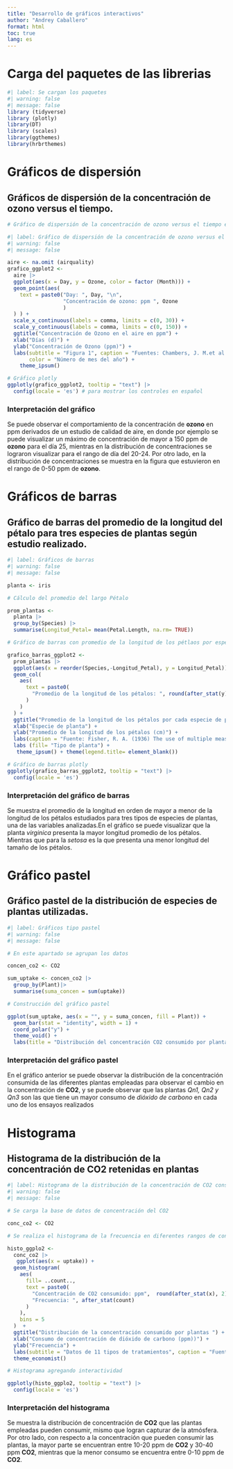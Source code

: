 ---
title: "Desarrollo de gráficos interactivos"
author: "Andrey Caballero"
format: html
toc: true
lang: es
---
# Carga del paquetes de las librerias

```{r}
#| label: Se cargan los paquetes 
#| warning: false
#| message: false
library (tidyverse)
library (plotly)
library(DT)
library (scales)
library(ggthemes)
library(hrbrthemes)
```
# Gráficos de dispersión

## Gráficos de dispersión de la concentración de ozono versus el tiempo.

```{r}
# Gráfico de dispersión de la concentración de ozono versus el tiempo en meses.

#| label: Gráfico de dispersión de la concentración de ozono versus el tiempo
#| warning: false
#| message: false

aire <- na.omit (airquality)
grafico_ggplot2 <-
  aire |>
  ggplot(aes(x = Day, y = Ozone, color = factor (Month))) +
  geom_point(aes(
    text = paste0("Day: ", Day, "\n",
                  "Concentración de ozono: ppm ", Ozone
                  )
  ) ) +
  scale_x_continuous(labels = comma, limits = c(0, 30)) +
  scale_y_continuous(labels = comma, limits = c(0, 150)) +
  ggtitle("Concentración de Ozono en el aire en ppm") +
  xlab("Días (d)") +
  ylab("Concentración de Ozono (ppm)") +
  labs(subtitle = "Figura 1", caption = "Fuentes: Chambers, J. M.et al (1983).Graphical Methods for Data Analysis. Belmont, CA: Wadsworth",
       color = "Número de mes del año") +
    theme_ipsum() 

# Gráfico plotly
ggplotly(grafico_ggplot2, tooltip = "text") |> 
  config(locale = 'es') # para mostrar los controles en español

```
### Interpretación del gráfico

Se puede observar el comportamiento de la concentración de **ozono** en ppm derivados de un estudio de calidad de aire, en donde por ejemplo se puede visualizar un máximo de concentración de mayor a 150 ppm de **ozono** para el día 25, mientras en la distribución de concentraciones se lograron visualizar para el rango de día del 20-24. Por otro lado, en la distribución de concentraciones se muestra en la figura que estuvieron en el rango de 0-50 ppm de **ozono**.

# Gráficos de barras

## Gráfico de barras del promedio de la longitud del pétalo para tres especies de plantas según estudio realizado.

```{r}
#| label: Gráficos de barras
#| warning: false
#| message: false

planta <- iris

# Cálculo del promedio del largo Pétalo

prom_plantas <- 
  planta |>
  group_by(Species) |>
  summarise(Longitud_Petal= mean(Petal.Length, na.rm= TRUE))

# Gráfico de barras con promedio de la longitud de los pétlaos por especie de planta

grafico_barras_ggplot2 <-
  prom_plantas |>
  ggplot(aes(x = reorder(Species,-Longitud_Petal), y = Longitud_Petal)) +
  geom_col(
    aes(
      text = paste0(
        "Promedio de la longitud de los pétalos: ", round(after_stat(y), 2)
      )
    )    
  ) +
  ggtitle("Promedio de la longitud de los pétalos por cada especie de planta") +
  xlab("Especie de planta") +
  ylab("Promedio de la longitud de los pétalos (cm)") +
  labs(caption = "Fuente: Fisher, R. A. (1936) The use of multiple measurements in taxonomic problems") +
  labs (fill= "Tipo de planta") +
   theme_ipsum() + theme(legend.title= element_blank())

# Gráfico de barras plotly
ggplotly(grafico_barras_ggplot2, tooltip = "text") |>
  config(locale = 'es')
```
### Interpretación del gráfico de barras

Se muestra el promedio de la longitud en orden de mayor a menor de la longitud de los pétalos estudiados para tres tipos de especies de plantas, una de las variables analizadas.En el gráfico se puede visualizar que la planta *virginica* presenta la mayor longitud promedio de los pétalos. Mientras que para la *setosa* es la que presenta una menor longitud del tamaño de los pétalos.

# Gráfico pastel

## Gráfico pastel de la distribución de especies de plantas utilizadas.

```{r}
#| label: Gráficos tipo pastel
#| warning: false
#| message: false

# En este apartado se agrupan los datos

concen_co2 <- CO2

sum_uptake <- concen_co2 |>
  group_by(Plant)|>
  summarise(suma_concen = sum(uptake))

# Construcción del gráfico pastel

ggplot(sum_uptake, aes(x = "", y = suma_concen, fill = Plant)) +
  geom_bar(stat = "identity", width = 1) +
  coord_polar("y") +
  theme_void() +
  labs(title = "Distribución del concentración CO2 consumido por planta según tratamiento")


```
### Interpretación del gráfico pastel

 En el gráfico anterior se puede observar la distribución de la concentración consumida de las diferentes plantas empleadas para observar el cambio en la concentración de **CO2**, y se puede observar que las plantas *Qn1, Qn2 y Qn3* son las que tiene un mayor consumo de *dióxido de carbono* en cada uno de los ensayos realizados

# Histograma

## Histograma de la distribución de la concentración de CO2 retenidas en plantas

```{r}
#| label: Histograma de la distribución de la concentración de CO2 consumido en plantas
#| warning: false
#| message: false

# Se carga la base de datos de concentración del CO2

conc_co2 <- CO2

# Se realiza el histograma de la frecuencia en diferentes rangos de concentración consumido

histo_ggplo2 <- 
  conc_co2 |>
   ggplot(aes(x = uptake)) +
  geom_histogram(
    aes(
      fill= ..count..,
      text = paste0(
        "Concentración de CO2 consumido: ppm",  round(after_stat(x), 2), "\n",
        "Frecuencia: ", after_stat(count)
      )
    ), 
    bins = 5
  )  +
  ggtitle("Distribución de la concentración consumido por plantas ") +
  xlab("Consumo de concentración de dióxido de carbono (ppm))") +
  ylab("Frecuencia") +
  labs(subtitle = "Datos de 11 tipos de tratamientos", caption = "Fuentes: Potvin, C., et al. (1990) “The statistical analysis of ecophysiological") +
  theme_economist()

# Histograma agregando interactividad

ggplotly(histo_ggplo2, tooltip = "text") |> 
  config(locale = 'es')

```
### Interpretación del histograma

Se muestra la distribución de concentración de **CO2** que las plantas empleadas pueden consumir, mismo que logran capturar de la atmósfera. Por otro lado, con respecto a la concentración que pueden consumir las plantas, la mayor parte se encuentran entre 10-20 ppm de **CO2** y 30-40 ppm **CO2**, mientras que la menor consumo se encuentra entre 0-10 ppm de **CO2**.

